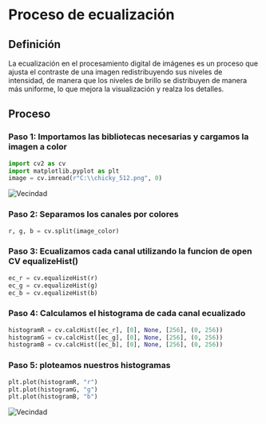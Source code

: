 
# Proceso de ecualización

## Definición

La ecualización en el procesamiento digital de imágenes es un proceso que ajusta el contraste de una imagen redistribuyendo sus niveles de intensidad, de manera que los niveles de brillo se distribuyen de manera más uniforme, lo que mejora la visualización y realza los detalles.

## Proceso
<Steps>

### Paso 1: Importamos las bibliotecas necesarias y cargamos la imagen a color

```py
import cv2 as cv
import matplotlib.pyplot as plt
image = cv.imread(r"C:\\chicky_512.png", 0)
```
![Vecindad](../../../assets/chicky.png)

### Paso 2: Separamos los canales por colores
```py
r, g, b = cv.split(image_color)
```

### Paso 3: Ecualizamos cada canal utilizando la funcion de open CV equalizeHist()
```py
ec_r = cv.equalizeHist(r)
ec_g = cv.equalizeHist(g)
ec_b = cv.equalizeHist(b)
```
### Paso 4: Calculamos el histograma de cada canal ecualizado
```py
histogramR = cv.calcHist([ec_r], [0], None, [256], (0, 256))
histogramG = cv.calcHist([ec_g], [0], None, [256], (0, 256))
histogramB = cv.calcHist([ec_b], [0], None, [256], (0, 256))
```

### Paso 5: ploteamos nuestros histogramas
```py
plt.plot(histogramR, "r")
plt.plot(histogramG, "g")
plt.plot(histogramB, "b")
```
![Vecindad](../../../assets/equ_hist.png)

</Steps>
